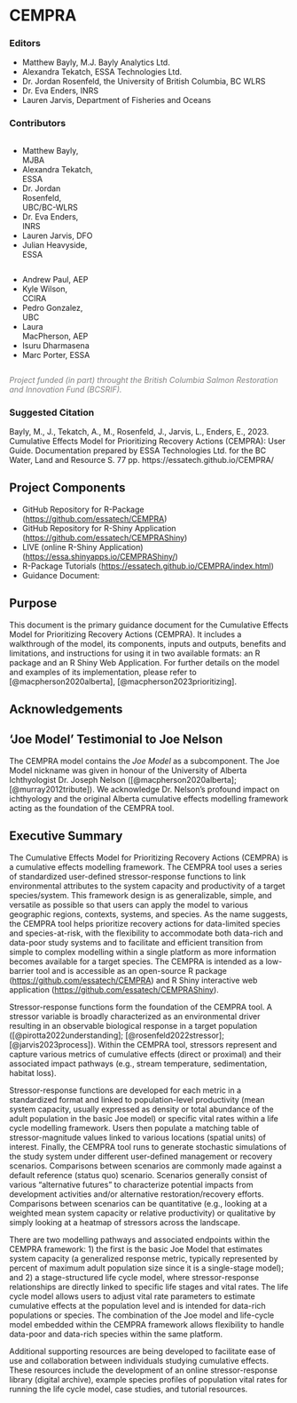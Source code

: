 # CEMPRA {.unnumbered}

### Editors {.unnumbered}
  - Matthew Bayly, M.J. Bayly Analytics Ltd.
  - Alexandra Tekatch, ESSA Technologies Ltd.
  - Dr. Jordan Rosenfeld, the University of British Columbia, BC WLRS
  - Dr. Eva Enders, INRS
  - Lauren Jarvis, Department of Fisheries and Oceans

### Contributors {.unnumbered}

::: {.column width="30%"}
  - Matthew Bayly, MJBA
  - Alexandra Tekatch, ESSA
  - Dr. Jordan Rosenfeld, UBC/BC-WLRS
  - Dr. Eva Enders, INRS
  - Lauren Jarvis, DFO
  - Julian Heavyside, ESSA
:::

::: {.column width="30%"}
  - Andrew Paul, AEP
  - Kyle Wilson, CCIRA
  - Pedro Gonzalez, UBC
  - Laura MacPherson, AEP
  - Isuru Dharmasena
  - Marc Porter, ESSA
:::

*<span style="color: grey;">Project funded (in part) throught the British Columbia Salmon Restoration and Innovation Fund (BCSRIF).</span>*


### Suggested Citation
Bayly, M., J., Tekatch, A., M., Rosenfeld, J., Jarvis, L., Enders, E., 2023. Cumulative Effects Model for Prioritizing Recovery Actions (CEMPRA): User Guide. Documentation prepared by ESSA Technologies Ltd. for the BC Water, Land and Resource S. 77 pp. https://essatech.github.io/CEMPRA/

## Project Components
  - GitHub Repository for R-Package
(<https://github.com/essatech/CEMPRA>)
  - GitHub Repository for R-Shiny Application (<https://github.com/essatech/CEMPRAShiny>)
  - LIVE (online R-Shiny Application) (<https://essa.shinyapps.io/CEMPRAShiny/>)
  - R-Package Tutorials (<https://essatech.github.io/CEMPRA/index.html>)
  - Guidance Document:


## Purpose

This document is the primary guidance document for the Cumulative Effects Model for Prioritizing Recovery Actions (CEMPRA). It includes a walkthrough of the model, its components, inputs and outputs, benefits and limitations, and instructions for using it in two available formats: an R package and an R Shiny Web Application. For further details on the model and examples of its implementation, please refer to [@macpherson2020alberta], [@macpherson2023prioritizing].

## Acknowledgements

## 'Joe Model' Testimonial to Joe Nelson

The CEMPRA model contains the *Joe Model* as a subcomponent. The Joe Model nickname was given in honour of the University of Alberta Ichthyologist Dr. Joseph Nelson ([@macpherson2020alberta]; [@murray2012tribute]). We acknowledge Dr. Nelson's profound impact on ichthyology and the original Alberta cumulative effects modelling framework acting as the foundation of the CEMPRA tool.

## Executive Summary

The Cumulative Effects Model for Prioritizing Recovery Actions (CEMPRA) is a cumulative effects modelling framework. The CEMPRA tool uses a series of standardized user-defined stressor-response functions to link environmental attributes to the system capacity and productivity of a target species/system. This framework design is as generalizable, simple, and versatile as possible so that users can apply the model to various geographic regions, contexts, systems, and species. As the name suggests, the CEMPRA tool helps prioritize recovery actions for data-limited species and species-at-risk, with the flexibility to accommodate both data-rich and data-poor study systems and to facilitate and efficient transition from simple to complex modelling within a single platform as more information becomes available for a target species. The CEMPRA is intended as a low-barrier tool and is accessible as an open-source R package (<https://github.com/essatech/CEMPRA>) and R Shiny interactive web application (<https://github.com/essatech/CEMPRAShiny>).

Stressor-response functions form the foundation of the CEMPRA tool. A stressor variable is broadly characterized as an environmental driver resulting in an observable biological response in a target population ([@pirotta2022understanding]; [@rosenfeld2022stressor]; [@jarvis2023process]). Within the CEMPRA tool, stressors represent and capture various metrics of cumulative effects (direct or proximal) and their associated impact pathways (e.g., stream temperature, sedimentation, habitat loss).

Stressor-response functions are developed for each metric in a standardized format and linked to population-level productivity (mean system capacity, usually expressed as density or total abundance of the adult population in the basic Joe model) or specific vital rates within a life cycle modelling framework. Users then populate a matching table of stressor-magnitude values linked to various locations (spatial units) of interest. Finally, the CEMPRA tool runs to generate stochastic simulations of the study system under different user-defined management or recovery scenarios. Comparisons between scenarios are commonly made against a default reference (status quo) scenario. Scenarios generally consist of various "alternative futures" to characterize potential impacts from development activities and/or alternative restoration/recovery efforts. Comparisons between scenarios can be quantitative (e.g., looking at a weighted mean system capacity or relative productivity) or qualitative by simply looking at a heatmap of stressors across the landscape.

There are two modelling pathways and associated endpoints within the CEMPRA framework: 1) the first is the basic Joe Model that estimates system capacity (a generalized response metric, typically represented by percent of maximum adult population size since it is a single-stage model); and 2) a stage-structured life cycle model, where stressor-response relationships are directly linked to specific life stages and vital rates. The life cycle model allows users to adjust vital rate parameters to estimate cumulative effects at the population level and is intended for data-rich populations or species. The combination of the Joe model and life-cycle model embedded within the CEMPRA framework allows flexibility to handle data-poor and data-rich species within the same platform.

Additional supporting resources are being developed to facilitate ease of use and collaboration between individuals studying cumulative effects. These resources include the development of an online stressor-response library (digital archive), example species profiles of population vital rates for running the life cycle model, case studies, and tutorial resources.





